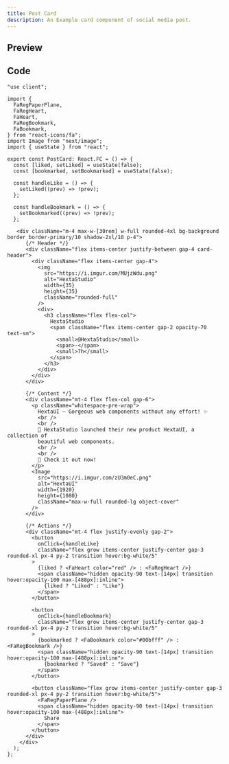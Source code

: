 ```yaml
---
title: Post Card
description: An Example card component of social media post.
---
```



## Preview

<PreviewContainer>
  <PostCard />
</PreviewContainer>

## Code

```tsx title="PostCard.tsx"
"use client";

import {
  FaRegPaperPlane,
  FaRegHeart,
  FaHeart,
  FaRegBookmark,
  FaBookmark,
} from "react-icons/fa";
import Image from "next/image";
import { useState } from "react";

export const PostCard: React.FC = () => {
  const [liked, setLiked] = useState(false);
  const [bookmarked, setBookmarked] = useState(false);

  const handleLike = () => {
    setLiked((prev) => !prev);
  };

  const handleBookmark = () => {
    setBookmarked((prev) => !prev);
  };

   <div className="m-4 max-w-[30rem] w-full rounded-4xl bg-background border border-primary/10 shadow-2xl/10 p-4">
      {/* Header */}
      <div className="flex items-center justify-between gap-4 card-header">
        <div className="flex items-center gap-4">
          <img
            src="https://i.imgur.com/MUjzWdu.png"
            alt="HextaStudio"
            width={35}
            height={35}
            className="rounded-full"
          />
          <div>
            <h3 className="flex flex-col">
              HextaStudio
              <span className="flex items-center gap-2 opacity-70 text-sm">
                <small>@HextaStudio</small>
                <span>·</span>
                <small>7h</small>
              </span>
            </h3>
          </div>
        </div>
      </div>

      {/* Content */}
      <div className="mt-4 flex flex-col gap-6">
        <p className="whitespace-pre-wrap">
          HextaUI – Gorgeous web components without any effort! ✨
          <br />
          <br />
          🚀 HextaStudio launched their new product HextaUI, a collection of
          beautiful web components.
          <br />
          <br />
          🥳 Check it out now!
        </p>
        <Image
          src="https://i.imgur.com/zU3m0eC.png"
          alt="HextaUI"
          width={1920}
          height={1080}
          className="max-w-full rounded-lg object-cover"
        />
      </div>

      {/* Actions */}
      <div className="mt-4 flex justify-evenly gap-2">
        <button
          onClick={handleLike}
          className="flex grow items-center justify-center gap-3 rounded-xl px-4 py-2 transition hover:bg-white/5"
        >
          {liked ? <FaHeart color="red" /> : <FaRegHeart />}
          <span className="hidden opacity-90 text-[14px] transition hover:opacity-100 max-[488px]:inline">
            {liked ? "Liked" : "Like"}
          </span>
        </button>

        <button
          onClick={handleBookmark}
          className="flex grow items-center justify-center gap-3 rounded-xl px-4 py-2 transition hover:bg-white/5"
        >
          {bookmarked ? <FaBookmark color="#00bfff" /> : <FaRegBookmark />}
          <span className="hidden opacity-90 text-[14px] transition hover:opacity-100 max-[488px]:inline">
            {bookmarked ? "Saved" : "Save"}
          </span>
        </button>

        <button className="flex grow items-center justify-center gap-3 rounded-xl px-4 py-2 transition hover:bg-white/5">
          <FaRegPaperPlane />
          <span className="hidden opacity-90 text-[14px] transition hover:opacity-100 max-[488px]:inline">
            Share
          </span>
        </button>
      </div>
    </div>
  );
};
```
